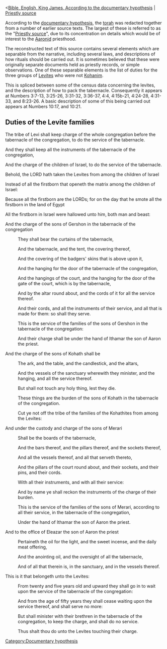 <[[Bible, English, King James, According to the documentary hypothesis]] | [[Bible, English, King James, Documentary Hypothesis, Priestly source|Priestly source]]

According to the [[w:documentary hypothesis|documentary hypothesis]], the [[w:torah|torah]] was redacted together from a number of earlier source texts. The largest of these is referred to as the "[[w:Priestly source|Priestly source]]", due to its concentration on details which would be of interest to the [[w:Aaron|Aaron]]id priesthood. 

The reconstructed text of this source contains several elements which are separable from the narrative, including several laws, and descriptions of how rituals should be carried out. It is sometimes believed that these were originally separate documents held as priestly records, or simple observations. One of these separable elements is the list of duties for the three groups of [[w:Levites|Levites]] who were not [[w:Kohanim|Kohanim]].

This is spliced between some of the census data concerning the levites, and the description of how to pack the tabernacle. Consequently it appears at Numbers 3:7-13, 3:25-26, 3:31-32, 3:36-37, 4:4, 4:15b-21, 4:24-28, 4:31-33, and 8:23-26. A basic description of some of this being carried out appears at Numbers 10:17, and 10:21.

==Duties of the Levite families==
{{font|size=smaller|color=#0000FF|1}} The tribe of Levi shall keep charge of the whole congregation before the tabernacle of the congregation, to do the service of the tabernacle.

{{font|size=smaller|color=#0000FF|2}} And they shall keep all the instruments of the tabernacle of the congregation, 

{{font|size=smaller|color=#0000FF|3}} And the charge of the children of Israel, to do the service of the tabernacle.

{{font|size=smaller|color=#0000FF|4}} Behold, the LORD hath taken the Levites from among the children of Israel 

{{font|size=smaller|color=#0000FF|A}} Instead of all the firstborn that openeth the matrix among the children of Israel: 

{{font|size=smaller|color=#0000FF|B}} Because all the firstborn are the LORDs; for on the day that he smote all the firstborn in the land of Egypt

{{font|size=smaller|color=#0000FF|C}} All the firstborn in Israel were hallowed unto him, both man and beast: 

{{font|size=smaller|color=#0000FF|5}} And the charge of the sons of Gershon in the tabernacle of the congregation 

:{{font|size=smaller|color=#0000FF|A}} They shall bear the curtains of the tabernacle, 

:{{font|size=smaller|color=#0000FF|B}} And the tabernacle, and the tent, the covering thereof, 

:{{font|size=smaller|color=#0000FF|C}} And the covering of the badgers' skins that is above upon it, 

:{{font|size=smaller|color=#0000FF|D}} And the hanging for the door of the tabernacle of the congregation,

:{{font|size=smaller|color=#0000FF|E}} And the hangings of the court, and the hanging for the door of the gate of the court, which is by the tabernacle,

:{{font|size=smaller|color=#0000FF|F}} And by the altar round about, and the cords of it for all the service thereof.

:{{font|size=smaller|color=#0000FF|G}} And their cords, and all the instruments of their service, and all that is made for them: so shall they serve.

:{{font|size=smaller|color=#0000FF|H}} This is the service of the families of the sons of Gershon in the tabernacle of the congregation: 

:{{font|size=smaller|color=#0000FF|I}} And their charge shall be under the hand of Ithamar the son of Aaron the priest.

{{font|size=smaller|color=#0000FF|6}} And the charge of the sons of Kohath shall be 

:{{font|size=smaller|color=#0000FF|A}} The ark, and the table, and the candlestick, and the altars, 

:{{font|size=smaller|color=#0000FF|B}} And the vessels of the sanctuary wherewith they minister, and the hanging, and all the service thereof.

:{{font|size=smaller|color=#0000FF|C}} But shall not touch any holy thing, lest they die. 

:{{font|size=smaller|color=#0000FF|D}} These things are the burden of the sons of Kohath in the tabernacle of the congregation.

:{{font|size=smaller|color=#0000FF|E}} Cut ye not off the tribe of the families of the Kohathites from among the Levites:

{{font|size=smaller|color=#0000FF|7}} And under the custody and charge of the sons of Merari 

:{{font|size=smaller|color=#0000FF|A}} Shall be the boards of the tabernacle, 

:{{font|size=smaller|color=#0000FF|B}} And the bars thereof, and the pillars thereof, and the sockets thereof, 

:{{font|size=smaller|color=#0000FF|C}} And all the vessels thereof, and all that serveth thereto,

:{{font|size=smaller|color=#0000FF|D}} And the pillars of the court round about, and their sockets, and their pins, and their cords.

:{{font|size=smaller|color=#0000FF|E}} With all their instruments, and with all their service: 

:{{font|size=smaller|color=#0000FF|F}} And by name ye shall reckon the instruments of the charge of their burden.

:{{font|size=smaller|color=#0000FF|G}} This is the service of the families of the sons of Merari, according to all their service, in the tabernacle of the congregation, 

:{{font|size=smaller|color=#0000FF|H}} Under the hand of Ithamar the son of Aaron the priest.

{{font|size=smaller|color=#0000FF|8}} And to the office of Eleazar the son of Aaron the priest 

:{{font|size=smaller|color=#0000FF|A}} Pertaineth the oil for the light, and the sweet incense, and the daily meat offering, 

:{{font|size=smaller|color=#0000FF|B}} And the anointing oil, and the oversight of all the tabernacle, 

:{{font|size=smaller|color=#0000FF|C}} And of all that therein is, in the sanctuary, and in the vessels thereof.

{{font|size=smaller|color=#0000FF|9}} This is it that belongeth unto the Levites: 

:{{font|size=smaller|color=#0000FF|A}} From twenty and five years old and upward they shall go in to wait upon the service of the tabernacle of the congregation:

:{{font|size=smaller|color=#0000FF|B}} And from the age of fifty years they shall cease waiting upon the service thereof, and shall serve no more:

:{{font|size=smaller|color=#0000FF|C}} But shall minister with their brethren in the tabernacle of the congregation, to keep the charge, and shall do no service. 

:{{font|size=smaller|color=#0000FF|D}} Thus shalt thou do unto the Levites touching their charge.

[[Category:Documentary hypothesis]]